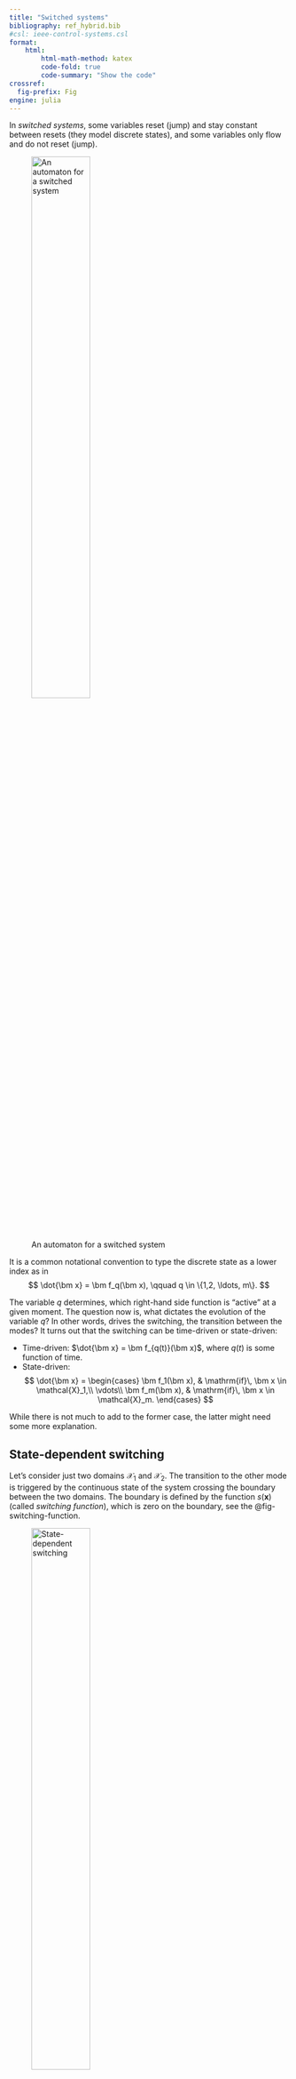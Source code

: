 ```yaml
---
title: "Switched systems"
bibliography: ref_hybrid.bib
#csl: ieee-control-systems.csl
format:
    html:
        html-math-method: katex
        code-fold: true
        code-summary: "Show the code"
crossref:
  fig-prefix: Fig 
engine: julia
---
```


In *switched systems*, some variables reset (jump) and stay constant between resets (they model discrete states), and some variables only flow and do not reset (jump).

![An automaton for a switched system](classes_figures/switched_system.png){width=50% #fig-switched-system}

It is a common notational convention to type the discrete state as a lower index as in
$$
\dot{\bm x} = \bm f_q(\bm x), \qquad q \in \{1,2, \ldots, m\}.
$$

The variable $q$ determines, which right-hand side function is "active" at a given moment. The question now is, what dictates the evolution of the variable $q$? In other words, drives the switching, the transition between the modes? It turns out that the switching can be time-driven or state-driven:

- Time-driven: $\dot{\bm x} = \bm f_{q(t)}(\bm x)$, where $q(t)$ is some function of time.
- State-driven: 
$$
\dot{\bm x} 
= 
\begin{cases}
\bm f_1(\bm x), & \mathrm{if}\, \bm x \in \mathcal{X}_1,\\
\vdots\\
\bm f_m(\bm x), & \mathrm{if}\, \bm x \in \mathcal{X}_m.
\end{cases}
$$

While there is not much to add to the former case, the latter might need some more explanation.

## State-dependent switching

Let's consider just two domains $\mathcal X_1$ and $\mathcal X_2$. The transition to the other mode is triggered by the continuous state of the system crossing the boundary between the two domains. The boundary is defined by the function $s(\bm x)$ (called *switching function*), which is zero on the boundary, see the @fig-switching-function. 

![State-dependent switching](classes_figures/switched_portrait.png){width=50% #fig-switching-function}

Through examples we now illustrate the possible behaviors of the system when the flow transverses the boundary, when it pulls away from the boundary, and when it pushes towards the boundary.

::: {#exm-switched-portrait}
## The flow transverses the boundary

We consider the two right-hand sides of the state equation
$$
\bm f_1(\bm x) = \begin{bmatrix}1\\ x_1^2 + 2x_2^2\end{bmatrix}
$$
and
$$
\bm f_2(\bm x) = \begin{bmatrix}1\\ 2x_1^2+3x_2^2-2\end{bmatrix}
$$
and the switching function
$$
s(x_1,x_2) = (x_1+0.05)^2 + (x_2+0.15)^2 - 1.
$$

The state portrait that also shows the switching function is generated using the following code.

```julia
s(x₁,x₂) = (x₁+0.05)^2 + (x₂+0.15)^2 - 1.0

f₁(x₁,x₂) = x₁^2 + 2x₂^2
f₂(x₁,x₂) = 2x₁^2+3x₂^2-2.0

f(x₁,x₂) = s(x₁,x₂) <= 0.0 ? [1,f₁(x₁,x₂)] : [1,f₂(x₁,x₂)] 

N = 100
x₁ = range(0, stop = 0.94, length = N)

using CairoMakie
fig = Figure(size = (600, 600),fontsize=20)
ax = Axis(fig[1, 1], xlabel = "x₁", ylabel = "x₂")
streamplot!(ax,(x₁,x₂)->Point2f(f(x₁,x₂)), 0..1.5, 0..1.5, colormap = :magma)
lines!(ax,x₁,sqrt.(1 .- (x₁ .+ 0.05).^2) .- 0.15, color = :red, linewidth=5)
x10 = 0.5
x20 = sqrt(1 - (x10 + 0.05)^2) - 0.15
Makie.scatter!(ax,[x10],[x20],color=:blue,markersize=30)
fig
```

The state portrait also shows a particular initial state $\bm x_0$ using a blue dot. Note that the projection of both vector fields $\mathbf f_1$ and $\mathbf f_2$ evaluated at $\bm x_0$ onto the normal (the gradient) of the switching function at $\bm x_0$ is positive, that is
$$
\left.\left(\nabla s\right)^\top \bm f_1\right|_{\bm x_0} \geq 0, \quad \left.\left(\nabla s\right)^\top \bm f_2\right|_{\bm x_0} \geq 0. 
$$

This is consistent with the observation that the flow goes through the boundary.

We can also plot a particular solution of the ODE using the following code.
```julia
using DifferentialEquations
F(u, p, t) = f(u[1],u[2])
u0 = [0.0,0.4]
tspan = (0.0, 1.0)
prob = ODEProblem(F, u0, tspan)
sol = solve(prob, Tsit5(), reltol = 1e-8, abstol = 1e-8)

using Plots
Plots.plot(sol,lw=3,xaxis="Time",yaxis="x",label=false)
```

Strictly speaking, this solution does not satisfy the differential equation on the boundary of the two domains (the derivative of $x_2$ does not exist there). This is visually recognized in the above plot as the sharp corner in the solution. But other than that, the solution is perfectly "reasonable" – for a while the system evolves according to one state equations, then at one particular moment the system starts evolving according to another state equation. That is it. Not much more to see here.
:::

::: {#exm-switched-portrait-2}
## The flow pulls away from the boundary

We now consider another pair of the right-hand sides.
$$
\bm f_1(\bm x) = \begin{bmatrix}-1\\ x_1^2 + 2x_2^2\end{bmatrix}
$$
and
$$
\bm f_2(\bm x) = \begin{bmatrix}1\\ 2x_1^2+3x_2^2-2\end{bmatrix}.
$$

The switching function is the same as in the previous example.

The state portrait is below.
```julia
f(x₁,x₂) = s(x₁,x₂) <= 0.0 ? [-1, f₁(x₁,x₂)] : [1, f₂(x₁,x₂)] 

fig = Figure(size = (600, 600),fontsize=20)
ax = Axis(fig[1, 1], xlabel = "x₁", ylabel = "x₂")
streamplot!(ax,(x₁,x₂)->Point2f(f(x₁,x₂)), 0..1.5, 0..1.5, colormap = :magma)
lines!(ax,x₁,sqrt.(1 .- (x₁ .+ 0.05).^2) .- 0.15, color = :red, linewidth=5)
x10 = 0.8
x20 = sqrt(1 - (x10 + 0.05)^2) - 0.15
Makie.scatter!(ax,[x10],[x20],color=:blue,markersize=30)
fig
```

We focus on the blue dot again. The projections of the two vector fields onto the normal of the switching function satisfy
$$
\left.\left(\nabla s\right)^\top \bm f_1\right|_{\bm x_0} \leq 0, \quad \left.\left(\nabla s\right)^\top \bm f_2\right|_{\bm x_0} \geq 0. 
$$ 

The only interpretation of this situation is that a unique solution does not start at $\bm x_0$. Again, not much more to see here.
:::

::: {#exm-switched-portrait-3}
## The flow pushes towards the boundary
And one last pair of the right-hand sides:
$$
\bm f_1(\bm x) = \begin{bmatrix}1\\ x_1^2 + 2x_2^2\end{bmatrix}
$$
and
$$
\bm f_2(\bm x) = \begin{bmatrix}-1\\ 2x_1^2+3x_2^2-2\end{bmatrix}.
$$

The state-portrait is below.
```julia
f(x₁,x₂) = s(x₁,x₂) <= 0.0 ? [1, f₁(x₁,x₂)] : [-1, f₂(x₁,x₂)] 

fig = Figure(size = (600, 600),fontsize=20)
ax = Axis(fig[1, 1], xlabel = "x₁", ylabel = "x₂")
streamplot!(ax,(x₁,x₂)->Point2f(f(x₁,x₂)), 0..1.5, 0..1.5, colormap = :magma)
lines!(ax,x₁,sqrt.(1 .- (x₁ .+ 0.05).^2) .- 0.15, color = :red, linewidth=5)
x10 = 0.5
x20 = sqrt(1 - (x10 + 0.05)^2) - 0.15
Makie.scatter!(ax,[x10],[x20],color=:blue,markersize=30)
fig
```

The projections of the two vector fields onto the normal of the switching function satisfy
$$
\left.\left(\nabla s\right)^\top \bm f_1\right|_{\bm x_0} \geq 0, \quad \left.\left(\nabla s\right)^\top \bm f_2\right|_{\bm x_0} \leq 0. 
$$

But this is interesting! Once the trajectory hits the switching curve and tries to penetrate it futher, it is pushed back to the switching curve. It it tries to penetrate it further, it is pushed back to the switching curve again. And so on. But then, how does the state evolve from $\bm x_0$? 

Hint: solve the ODE numerically with some finite step size. The solution will exhibit zig-zagging or chattering along the switching curve, away from the blue point. Now, keep shrinking the step size. The solution will ultimately "slide" smoothly along the switching curve. Perhaps this was your guess. One thing should worry you, hoever: such "sliding" solution satisfies neither of the two state equations!

We will make this more rigorous in a moment, but right now we just wanted to tease the intuition.
:::

## Conditions for existence and uniqueness of solutions of ODE

In order to analyze the situations such as the previous example, we need to recapitulate some elementary facts about the existence and uniqueness of solutions of ordinary differential equations (ODEs). And then we are going to add some new stuff. 

Consider the ODE 

$$\dot x(t) = f(x(t),t).$$

We ask the following two questions: 

- Under which conditions does a solution exists?
- Under which conditions the solution is unique?

To answer both, the function $f()$ must be analyzed.

But before we answer the two questions, we must ask even more fundamental question: 

- What does it mean that a function $x(t)$ is a solution of the the ODE? 

However trivial this question may seem, it is not. There are actually several concepts of a solution of an orrdinary differential equation.

### Classical solution (Peano, also Cauchy-Peano)

- $f(x(t),t)$ is continuous with respect to both $x$ and $t$ .
- Existence of a solution is guaranteed locally (on some finite interval), but uniqueness is not.
	- But it does not exclude uniqueness in all cases, it is just that it is not guaranteed.
- A solution is guaranteed to be continuously differentiable ( $x\in\mathrm C^1$ ). Such function $x(t)$ satisfies the ODE $\dot x(t) = f(x(t),t) \; \forall t$ , that is why such solution is called classical.
- Example of a solution that exists only on a finite interval is 
$$
  \dot x(t) = x^2(t),\; x(0) = 1,
$$  
for which the solution is $x(t) = \frac{1}{1-t}$ . The solution blows up at $t=1$ .  
- Example of nonuniqueness is provided by
$$\dot x(t) = \sqrt{x(t)}, \; x(0) = 0.$$	
- One possible solution is $x(t) = \frac{1}{4}t^2$ . Another is $x(t) = 0$ . Yet another example is $x(t) = \frac{1}{4}(t-t_0)^2$ . It is related to the *Leaky bucket* example.

### Strenghtening the requirement of continuity (Pickard-Lindelöf)
- $f(x(t),t)$ is continuous with respect to $t$ but a stricter condition is imposed with respect to $x$ – Lipschitz continuity.
- Not only existence but also uniqueness of a solution is guaranteed.
	- But similarly as with Peano conditions, here too the condition is not necessary, it is just sufficient – even if the function $f$ is not Lipschitz continuous, there may exist a unique solution.
	- Since the condition is stricter than mere continuity, whatever goodies hold here too. In particular, the solution is guaranteed to be continuously differentiable.
	- If the function is only *locally Lipschitz*, the solution is guaranteed on some finite interval. If the function is (globally) Lipschitz, the solution is guaranteed on an unbounded interval.

### Extending the set of solutions (Carathéodory)

- In contrast with the classical solution, here the $x(t)$ can fail to satisfy the ODE at some isolated points in time.

- This Carathéodory (or extended) solution $x(t)$ is more than just *continuous* (even more than *uniformly continuos*) but less than *contiuously differentiable* (aka $\mathcal C^1$) – it is *absolutely continuous*.

- It is a solution of the integral equation (indeed, an equation)
$$x(t) = x(t_0) + \int_{t_0}^t f(x(\tau),\tau)\mathrm{d}\tau,$$   
where we use Lebesque integral (instead of Riemann).

- For a continuous $f$, solutions $x$ are just classical (smooth). 

- $f$ can be, however, "some kind of discontinuous" with respect to $t$. In particular, it must be *measurable* wrt $t$. It includes the case when $f(x,t)$ is piecewise continuous with respect to $t$ (sampled data control with ZOH).

- If the function $f$ is discontinuous with respect to $x$, some more concepts of a solution need to be invoked so that existence and uniqueness can be analyzed.

::: {#exm-caratheodory}
### Nonexistence and nonuniqueness of solutions

The system with discontinuous RHS
$$
\begin{aligned}
\dot x_1 &= -2x_1 - 2x_2\operatorname*{sgn(x_1)},\\
\dot x_2 &= x_2 + 4x_1\operatorname*{sgn(x_1)}
\end{aligned}
$$

can be reformulated as a switched system
$$
\begin{aligned}
\dot{\bm x} &= \begin{bmatrix}-2 & 2\\-4 & 1\end{bmatrix}\begin{bmatrix}x_1\\ x_2\end{bmatrix}, \; \bm x\leq 0\\
\dot{\bm x} &= \begin{bmatrix}-2 & -2\\4 & 1\end{bmatrix}\begin{bmatrix}x_1\\ x_2\end{bmatrix}, \; \bm x> 0
\end{aligned}
$$
```julia
s(x) = x[1]

f₁(x) = [-2x[1] + 2x[2], x[2] - 4x[1]]
f₂(x) = [-2x[1] - 2x[2], x[2] + 4x[1]]

f(x) = s(x) <= 0.0 ? f₁(x) : f₂(x) 

using CairoMakie
fig = Figure(size = (600, 600),fontsize=20)
ax = Axis(fig[1, 1], xlabel = "x₁", ylabel = "x₂")
streamplot!(ax,x->Point2f(f(x)), -1.5..1.5, -1.5..1.5, colormap = :magma)
vlines!(ax,0; ymin = -1.1, ymax = 1.1, color = :red)
fig
```
:::

### Sliding mode dynamics (on simple boundaries)

- Attractive sliding mode at $\bm x_\mathrm{s}$, if there is a trajectory that ends at $\bm x_\mathrm{s}$, but no trajectory that starts at $\bm x_\mathrm{s}$.

### Generalized solutions (Filippov)

- $x()$ is a Filippov solution on $[t_0,t_1]$ if for almost all $t$
$$
\dot x(t) \in \overline{\operatorname*{co}}\{f(x(t),t)\},
$$

- (Previous) example:
$\mathcal{S}^+ = \{\bm x \mid x_1=0 \land x_2\geq 0\}$
$$
\begin{aligned}
\dot{\bm x} &\in \overline{\operatorname*{co}}\{\bm A_1\bm x_1, \bm A_2\bm x_2\}\\
&= \alpha_1(t) \bm A_1\bm x_1 + \alpha_2(t) \bm A_2\bm x_2, 
\end{aligned}
$$
where $\alpha_1(t), \alpha_2(t) \geq 0, \alpha_1(t) + \alpha_2(t) = 1$.

- Not all weights keep the solution on $\mathcal S^+$.  
    - We must have $\dot x_1 = 0$ for $\bm x(t) \in \mathcal S^+$:
    $$
    \alpha_1(t) [-2x_1 + 2x_2] + \alpha_2(t) [-2x_1 - 2x_2] = 0
    $$
- Combining with $\alpha_1(t) + \alpha_2(t) = 1$:
$$
\alpha_1(t) = \alpha_2(t) = 1/2.
$$
- The dynamics on the sliding mode is
$$
\dot x_1 = 0, \quad \dot x_2 = x_2, \quad \bm x \in \mathcal{S}^+.
$$

### Possible nonuniqueness on intersection of boundaries

